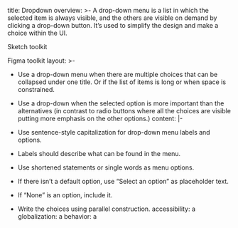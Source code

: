 title: Dropdown
overview: >-
  A drop-down menu is a list in which the selected item is always visible, and
  the others are visible on demand by clicking a drop-down button. It’s used to
  simplify the design and make a choice within the UI.


  Sketch toolkit 


  Figma toolkit
layout: >-
  * Use a drop-down menu when there are multiple choices that can be collapsed
  under one title. Or if the list of items is long or when space is constrained.

  * Use a drop-down when the selected option is more important than the
  alternatives (in contrast to radio buttons where all the choices are visible
  putting more emphasis on the other options.)
content: |-
  * Use sentence-style capitalization for drop-down menu labels and options.
  * Labels should describe what can be found in the menu.
  * Use shortened statements or single words as menu options.
  * If there isn’t a default option, use “Select an option” as placeholder text.
  * If “None” is an option, include it.
  * Write the choices using parallel construction.
accessibility: a
globalization: a
behavior: a
